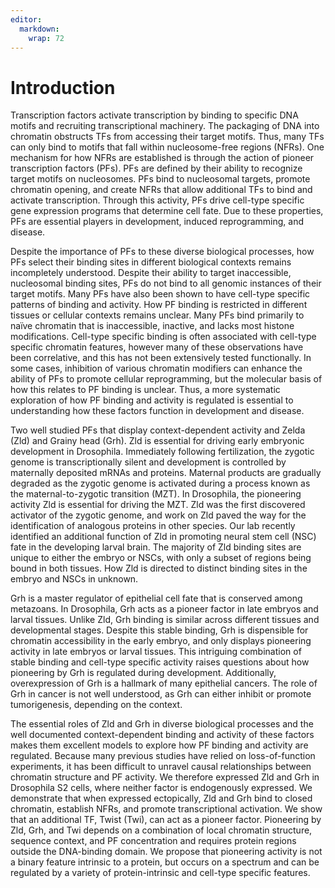 ```yaml
---
editor: 
  markdown: 
    wrap: 72
---
```


# Introduction

Transcription factors activate transcription by binding to specific DNA
motifs and recruiting transcriptional machinery. The packaging of DNA
into chromatin obstructs TFs from accessing their target motifs. Thus,
many TFs can only bind to motifs that fall within nucleosome-free
regions (NFRs). One mechanism for how NFRs are established is through
the action of pioneer transcription factors (PFs). PFs are defined by
their ability to recognize target motifs on nucleosomes. PFs bind to
nucleosomal targets, promote chromatin opening, and create NFRs that
allow additional TFs to bind and activate transcription. Through this
activity, PFs drive cell-type specific gene expression programs that
determine cell fate. Due to these properties, PFs are essential players
in development, induced reprogramming, and disease.

Despite the importance of PFs to these diverse biological processes, how
PFs select their binding sites in different biological contexts remains
incompletely understood. Despite their ability to target inaccessible,
nucleosomal binding sites, PFs do not bind to all genomic instances of
their target motifs. Many PFs have also been shown to have cell-type
specific patterns of binding and activity. How PF binding is restricted
in different tissues or cellular contexts remains unclear. Many PFs bind
primarily to naïve chromatin that is inaccessible, inactive, and lacks
most histone modifications. Cell-type specific binding is often
associated with cell-type specific chromatin features, however many of
these observations have been correlative, and this has not been
extensively tested functionally. In some cases, inhibition of various
chromatin modifiers can enhance the ability of PFs to promote cellular
reprogramming, but the molecular basis of how this relates to PF binding
is unclear. Thus, a more systematic exploration of how PF binding and
activity is regulated is essential to understanding how these factors
function in development and disease.

Two well studied PFs that display context-dependent activity and Zelda
(Zld) and Grainy head (Grh). Zld is essential for driving early
embryonic development in Drosophila. Immediately following
fertilization, the zygotic genome is transcriptionally silent and
development is controlled by maternally deposited mRNAs and proteins.
Maternal products are gradually degraded as the zygotic genome is
activated during a process known as the maternal-to-zygotic transition
(MZT). In Drosophila, the pioneering activity Zld is essential for
driving the MZT. Zld was the first discovered activator of the zygotic
genome, and work on Zld paved the way for the identification of
analogous proteins in other species. Our lab recently identified an
additional function of Zld in promoting neural stem cell (NSC) fate in
the developing larval brain. The majority of Zld binding sites are
unique to either the embryo or NSCs, with only a subset of regions being
bound in both tissues. How Zld is directed to distinct binding sites in
the embryo and NSCs in unknown.

Grh is a master regulator of epithelial cell fate that is conserved
among metazoans. In Drosophila, Grh acts as a pioneer factor in late
embryos and larval tissues. Unlike Zld, Grh binding is similar across
different tissues and developmental stages. Despite this stable binding,
Grh is dispensible for chromatin accessibility in the early embryo, and
only displays pioneering activity in late embryos or larval tissues.
This intriguing combination of stable binding and cell-type specific
activity raises questions about how pioneering by Grh is regulated
during development. Additionally, overexpression of Grh is a hallmark of
many epithelial cancers. The role of Grh in cancer is not well
understood, as Grh can either inhibit or promote tumorigenesis,
depending on the context.

The essential roles of Zld and Grh in diverse biological processes and
the well documented context-dependent binding and activity of these
factors makes them excellent models to explore how PF binding and
activity are regulated. Because many previous studies have relied on
loss-of-function experiments, it has been difficult to unravel causal
relationships between chromatin structure and PF activity. We therefore
expressed Zld and Grh in Drosophila S2 cells, where neither factor is
endogenously expressed. We demonstrate that when expressed ectopically,
Zld and Grh bind to closed chromatin, establish NFRs, and promote
transcriptional activation. We show that an additional TF, Twist (Twi),
can act as a pioneer factor. Pioneering by Zld, Grh, and Twi depends on
a combination of local chromatin structure, sequence context, and PF
concentration and requires protein regions outside the DNA-binding
domain. We propose that pioneering activity is not a binary feature
intrinsic to a protein, but occurs on a spectrum and can be regulated by
a variety of protein-intrinsic and cell-type specific features.

<!--# Should I discuss what is known about DBDs, structural features, and how PFs engage chromatin? -->
